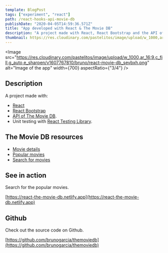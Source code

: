 ```yaml
---
template: BlogPost
tags: ["experiment", "react"]
path: /react-hooks-api-movie-db
publishDate: "2020-04-05T14:59:36.571Z"
title: "App developed with React & The Movie DB"
description: "A project made with React, React Bootstrap and the API of The Movie DB"
thumbnail: https://res.cloudinary.com/pastelitos/image/upload/w_1000,ar_16:9,c_fill,g_auto,e_sharpen/v1607767810/bruno/react-movie-db_sevbxh.png
---
```



<Image
	src="https://res.cloudinary.com/pastelitos/image/upload/w_1000,ar_16:9,c_fill,g_auto,e_sharpen/v1607767810/bruno/react-movie-db_sevbxh.png"
	alt="Image of the app"
	width={700}
	aspectRatio={"3/4"}
/>

## Description

A project made with:

- [React](https://reactjs.org)
- [React Bootstrap](https://react-bootstrap.github.io/)
- [API of The Movie DB](https://www.themoviedb.org/documentation/api).
- Unit testing with [React Testing Library](https://testing-library.com/docs/react-testing-library/intro).

## The Movie DB resources

- [Movie details](https://developers.themoviedb.org/3/movies/get-movie-details)
- [Popular movies](https://developers.themoviedb.org/3/movies/get-popular-movies)
- [Search for movies](https://developers.themoviedb.org/3/search/search-movies)

## See in action

Search for the popular movies.

[https://react-the-movie-db.netlify.app](https://react-the-movie-db.netlify.app)

## Github

Check out the source code on Github.

[https://github.com/brunogarcia/themoviedb](https://github.com/brunogarcia/themoviedb)
